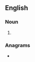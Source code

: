 ==English==

===Noun===
{{head|en|noun form}}

# {{plural of|en|marula}}

===Anagrams===
* {{anagrams|en|a=aalmrsu|alarums}}